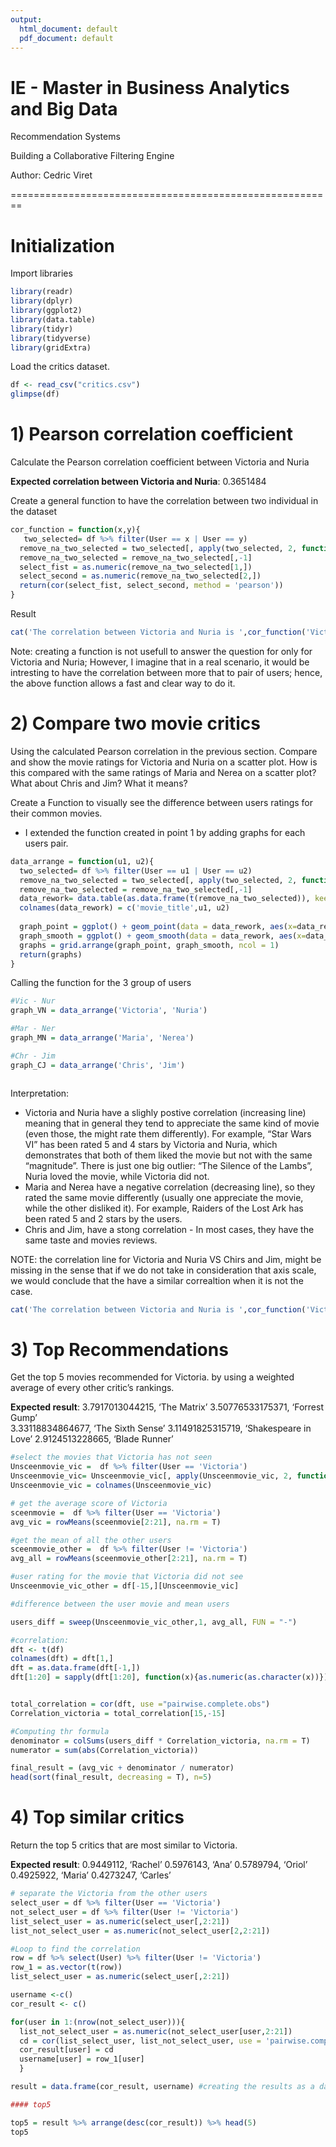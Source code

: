 ---
output:
  html_document: default
  pdf_document: default
---
# IE - Master in Business Analytics and Big Data
Recommendation Systems

Building a Collaborative Filtering Engine

Author: Cedric Viret

========================================================

# Initialization

Import libraries

```{r}
library(readr)
library(dplyr)
library(ggplot2)
library(data.table)
library(tidyr)
library(tidyverse)
library(gridExtra)
```

Load the critics dataset.

```{r}
df <- read_csv("critics.csv")
glimpse(df)

```

# 1) Pearson correlation coefficient 
Calculate the Pearson correlation coefficient between Victoria and Nuria

**Expected correlation between Victoria and Nuria**: 0.3651484

Create a general function to have the correlation between two individual in the dataset
```{r}
cor_function = function(x,y){
   two_selected= df %>% filter(User == x | User == y)
  remove_na_two_selected = two_selected[, apply(two_selected, 2, function(x) !any(is.na(x)))]
  remove_na_two_selected = remove_na_two_selected[,-1]
  select_fist = as.numeric(remove_na_two_selected[1,])
  select_second = as.numeric(remove_na_two_selected[2,])
  return(cor(select_fist, select_second, method = 'pearson'))
}

```

Result
```{r}
cat('The correlation between Victoria and Nuria is ',cor_function('Victoria', 'Nuria'))
```
Note: creating a function is not usefull to answer the question for only for Victoria and Nuria; However, I imagine that in a real scenario, it would be intresting to have the correlation between more that to pair of users; hence, the above function allows a fast and clear way to do it.


# 2) Compare two movie critics
Using the calculated Pearson correlation in the previous section. Compare and show the movie ratings for Victoria and Nuria on a scatter plot. How is this compared with the same ratings of Maria and Nerea on a scatter plot? What about Chris and Jim? What it means?


Create a Function to visually see the difference between users ratings for their common movies.

* I extended the function created in point 1 by adding graphs for each users pair.

```{r}
data_arrange = function(u1, u2){
  two_selected= df %>% filter(User == u1 | User == u2)
  remove_na_two_selected = two_selected[, apply(two_selected, 2, function(x) !any(is.na(x)))]
  remove_na_two_selected = remove_na_two_selected[,-1]
  data_rework= data.table(as.data.frame(t(remove_na_two_selected)), keep.rownames = T)
  colnames(data_rework) = c('movie_title',u1, u2)
  
  graph_point = ggplot() + geom_point(data = data_rework, aes(x=data_rework[[u1]],   y=data_rework[[u2]], color=movie_title)) + labs(x = u1, y = u2, title = 'Rating differency between users')
  graph_smooth = ggplot() + geom_smooth(data = data_rework, aes(x=data_rework[[u1]],   y=data_rework[[u2]]), method = 'lm', se = F) + labs(x = u1, y = u2, title = 'Correlation graph')
  graphs = grid.arrange(graph_point, graph_smooth, ncol = 1)
  return(graphs)
}
```

Calling the function for the 3 group of users
```{r}
#Vic - Nur
graph_VN = data_arrange('Victoria', 'Nuria')

#Mar - Ner
graph_MN = data_arrange('Maria', 'Nerea')

#Chr - Jim
graph_CJ = data_arrange('Chris', 'Jim')



```

Interpretation: 

  
* Victoria and Nuria have a slighly postive correlation (increasing line) meaning that in general they tend to appreciate the same kind of movie (even those, the might rate them differently).
  For example, "Star Wars VI" has been rated 5 and 4 stars by Victoria and Nuria, which demonstrates that both of them liked the movie but not with the same "magnitude". There is just one big outlier: "The Silence of the Lambs", Nuria loved the movie, while Victoria did not.
* Maria and Nerea have a negative correlation (decreasing line), so they rated the same movie differently (usually one appreciate the movie, while the other disliked it).
  For example, Raiders of the Lost Ark has been rated 5 and 2 stars by the users.
* Chris and Jim, have a stong correlation - In most cases, they have the same taste and movies reviews.
 
NOTE: the correlation line for Victoria and Nuria VS Chirs and Jim, might be missing in the sense that if we do not take in consideration that axis scale, we would conclude that the have a similar correaltion when it is not the case.

```{r}
cat('The correlation between Victoria and Nuria is ',cor_function('Victoria', 'Nuria'),'\nThe correlation between Maria and Nerea is ',cor_function('Maria', 'Nerea'),'\nThe correlation between Chris and Jim is ', cor_function('Chris', 'Jim') )
```



# 3) Top Recommendations 
Get the top 5 movies recommended for Victoria. by using a weighted average of every other critic's rankings.

**Expected result**:
3.7917013044215, 'The Matrix'
3.50776533175371, 'Forrest Gump'     
3.33118834864677, 'The Sixth Sense' 
3.11491825315719, 'Shakespeare in Love'
2.9124513228665, 'Blade Runner'



```{r}
#select the movies that Victoria has not seen
Unsceenmovie_vic =  df %>% filter(User == 'Victoria')
Unsceenmovie_vic= Unsceenmovie_vic[, apply(Unsceenmovie_vic, 2, function(x) {is.na(x)})]
Unsceenmovie_vic = colnames(Unsceenmovie_vic)

# get the average score of Victoria
sceenmovie =  df %>% filter(User == 'Victoria')
avg_vic = rowMeans(sceenmovie[2:21], na.rm = T)

#get the mean of all the other users
sceenmovie_other =  df %>% filter(User != 'Victoria')
avg_all = rowMeans(sceenmovie_other[2:21], na.rm = T)

#user rating for the movie that Victoria did not see
Unsceenmovie_vic_other = df[-15,][Unsceenmovie_vic]

#difference between the user movie and mean users

users_diff = sweep(Unsceenmovie_vic_other,1, avg_all, FUN = "-")

#correlation:
dft <- t(df)
colnames(dft) = dft[1,]
dft = as.data.frame(dft[-1,])
dft[1:20] = sapply(dft[1:20], function(x){as.numeric(as.character(x))})


total_correlation = cor(dft, use ="pairwise.complete.obs")
Correlation_victoria = total_correlation[15,-15]

#Computing thr formula
denominator = colSums(users_diff * Correlation_victoria, na.rm = T)
numerator = sum(abs(Correlation_victoria))

final_result = (avg_vic + denominator / numerator)
head(sort(final_result, decreasing = T), n=5)
```




# 4) Top similar critics
Return the top 5 critics that are most similar to Victoria. 

**Expected result**:
0.9449112, 'Rachel'
0.5976143, 'Ana' 
0.5789794, 'Oriol'
0.4925922, 'Maria'
0.4273247, 'Carles'



```{r fig.width=7, fig.height=6}


# separate the Victoria from the other users
select_user = df %>% filter(User == 'Victoria')
not_select_user = df %>% filter(User != 'Victoria')
list_select_user = as.numeric(select_user[,2:21])
list_not_select_user = as.numeric(not_select_user[2,2:21])

#Loop to find the correlation
row = df %>% select(User) %>% filter(User != 'Victoria')
row_1 = as.vector(t(row))
list_select_user = as.numeric(select_user[,2:21])

username <-c()
cor_result <- c()

for(user in 1:(nrow(not_select_user))){
  list_not_select_user = as.numeric(not_select_user[user,2:21])
  cd = cor(list_select_user, list_not_select_user, use = 'pairwise.complete.obs')
  cor_result[user] = cd
  username[user] = row_1[user]
  }

result = data.frame(cor_result, username) #creating the results as a dataframe

#### top5

top5 = result %>% arrange(desc(cor_result)) %>% head(5)
top5

```

